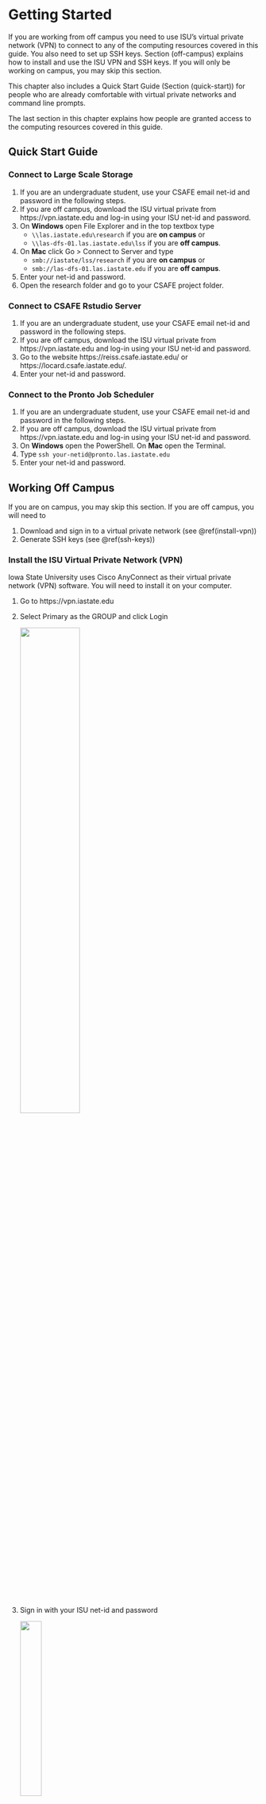 # Getting Started
If you are working from off campus you need to use ISU's virtual private network (VPN) to connect to any of the computing resources covered in this guide. You also need to set up SSH keys. Section \ref@(off-campus) explains how to install and use the ISU VPN and SSH keys. If you will only be working on campus, you may skip this section.

This chapter also includes a Quick Start Guide (Section \ref@(quick-start)) for people who are already comfortable with virtual private networks and command line prompts. 

The last section in this chapter explains how people are granted access to the computing resources covered in this guide.

## Quick Start Guide {#quick-start}
 
### Connect to Large Scale Storage 
1. If you are an undergraduate student, use your CSAFE email net-id and password in the following steps. 
1. If you are off campus, download the ISU virtual private from https://vpn.iastate.edu and log-in using your ISU net-id and password.
1. On **Windows** open File Explorer and in the top textbox type
    - `\\las.iastate.edu\research` if you are **on campus** or
    - `\\las-dfs-01.las.iastate.edu\lss` if you are **off campus**. 
1. On **Mac** click Go > Connect to Server and type
    - `smb://iastate/lss/research` if you are **on campus** or
    - `smb://las-dfs-01.las.iastate.edu` if you are **off campus**.
1. Enter your net-id and password.
1. Open the research folder and go to your CSAFE project folder.

### Connect to CSAFE Rstudio Server
1. If you are an undergraduate student, use your CSAFE email net-id and password in the following steps. 
1. If you are off campus, download the ISU virtual private from https://vpn.iastate.edu and log-in using your ISU net-id and password.
1. Go to the website https://reiss.csafe.iastate.edu/ or https://locard.csafe.iastate.edu/.
1. Enter your net-id and password.

### Connect to the Pronto Job Scheduler
1. If you are an undergraduate student, use your CSAFE email net-id and password in the following steps. 
1. If you are off campus, download the ISU virtual private from https://vpn.iastate.edu and log-in using your ISU net-id and password.
1. On **Windows** open the PowerShell. On **Mac** open the Terminal.
1. Type `ssh your-netid@pronto.las.iastate.edu`
1. Enter your net-id and password.

## Working Off Campus {#off-campus}
If you are on campus, you may skip this section. If you are off campus, you will need to

1. Download and sign in to a virtual private network (see \@ref(install-vpn))
1. Generate SSH keys (see \@ref(ssh-keys))

### Install the ISU Virtual Private Network (VPN) {#install-vpn}
Iowa State University uses Cisco AnyConnect as their virtual private network (VPN) software. You will need to install it on your computer.

1.	Go to https://vpn.iastate.edu
1.	Select Primary as the GROUP and click Login
<br><div style="margin-bottom:10px; margin-top:10px"> 
  ![](images/group_primary.png){#id .class width=50% height=50%}
</div>
1.	Sign in with your ISU net-id and password
<br><div style="margin-bottom:10px; margin-top:10px"> 
  ![](images/isu_login.png){#id .class width=30% height=30%}
</div>
1. The site should detect your computer's operating system and give you the option to download the VPN for your operating system. <br><div style="margin-bottom:10px; margin-top:10px"> 
  ![](images/cisco_detect_os.png){#id .class width=50% height=50%}</div>
1.	Click Download
### Sign In to the ISU VPN {#signin-vpn}

1.	Open Cisco AnyConnect
1.	Type `vpn.iastate.edu` and click Connect
<br><div style="margin-bottom:10px; margin-top:10px"> 
  ![](images/cisco.png){#id .class width=50% height=50%}
</div>
1.	Sign in with your ISU net-id and password
<br><div style="margin-bottom:10px; margin-top:10px"> 
  ![](images/isu_login.png){#id .class width=30% height=30%}
</div>

### Generate SSH keys {#ssh-keys}
ResearchIT gives instructions for setting up SSH keys at https://researchit.las.iastate.edu/how-generate-ssh-keys. Setting up my SSH keys took lots of trial and error. If you run into problems or get stuck, email researchit@iastate.edu.
